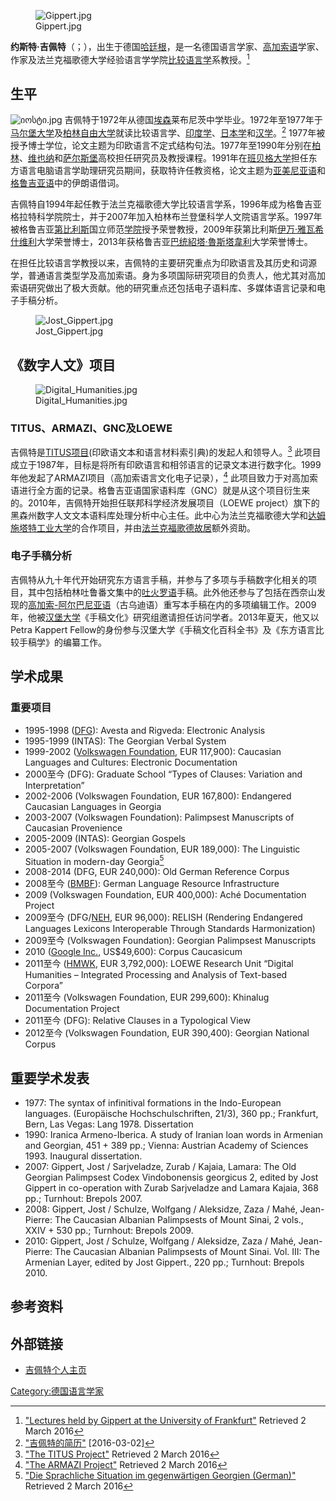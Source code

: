 [[File:Gippert.jpg|thumb]]

'''约斯特·吉佩特'''（{{lang-de|Jost Gippert}}；{{bd|1956年|3月12日}}），出生于德国[[哈廷根|哈廷根]]，是一名德国语言学家、[[高加索诸语言|高加索语]]学家、作家及法兰克福歌德大学经验语言学学院[[比较语言学|比较语言学]]系教授。<ref>[https://qis.server.uni-frankfurt.de/qisserver/rds?moduleCall=webInfo&personal.pid=7042&publishConfFile=webInfoPerson&publishSubDir=personal&state=verpublish&status=init&topitem=members&vmfile=no "Lectures held by Gippert at the University of Frankfurt"] {{Wayback|url=https://qis.server.uni-frankfurt.de/qisserver/rds?moduleCall=webInfo&personal.pid=7042&publishConfFile=webInfoPerson&publishSubDir=personal&state=verpublish&status=init&topitem=members&vmfile=no |date=20200316200244 }} Retrieved 2 March 2016</ref>

== 生平 ==
[[File:იოსტი.jpg|thumb]]
吉佩特于1972年从德国[[埃森|埃森]]莱布尼茨中学毕业。1972年至1977年于[[马尔堡大学|马尔堡大学]]及[[柏林自由大学|柏林自由大学]]就读比较语言学、[[印度学|印度学]]、[[日本学|日本学]]和[[汉学|汉学]]。<ref>[http://turfan.bbaw.de/bilder/aktuelles/comstworkshop-voraeufigesprogramm.pdf "吉佩特的简历"] {{Wayback|url=http://turfan.bbaw.de/bilder/aktuelles/comstworkshop-voraeufigesprogramm.pdf |date=20161020170506 }} [2016-03-02]</ref> 1977年被授予博士学位，论文主题为印欧语言不定式结构句法。1977年至1990年分别在[[柏林|柏林]]、[[维也纳|维也纳]]和[[萨尔斯堡|萨尔斯堡]]高校担任研究员及教授课程。1991年在[[班貝格大學|班贝格大学]]担任东方语言电脑语言学助理研究员期间，获取特许任教资格，论文主题为[[亚美尼亚语|亚美尼亚语]]和[[格鲁吉亚语|格鲁吉亚语]]中的伊朗语借词。

吉佩特自1994年起任教于法兰克福歌德大学比较语言学系，1996年成为格鲁吉亚格拉特科学院院士，并于2007年加入柏林布兰登堡科学人文院语言学系。1997年被格鲁吉亚[[第比利斯|第比利斯]]国立师范[[学院|学院]]授予荣誉教授，2009年获第比利斯[[伊万·雅瓦希什维利|伊万·雅瓦希什维利]]大学荣誉博士，2013年获格鲁吉亚[[巴统|巴统]][[紹塔·魯斯塔韋利|紹塔·魯斯塔韋利]]大学荣誉博士。

在担任比较语言学教授以来，吉佩特的主要研究重点为印欧语言及其历史和词源学，普通语言类型学及高加索语。身为多项国际研究项目的负责人，他尤其对高加索语研究做出了极大贡献。他的研究重点还包括电子语料库、多媒体语言记录和电子手稿分析。

[[File:Jost_Gippert.jpg|thumb]]

== 《数字人文》项目 ==
[[File:Digital_Humanities.jpg|thumb]]

=== TITUS、ARMAZI、GNC及LOEWE ===
吉佩特是[[TITUS計劃|TITUS项目]](印欧语文本和语言材料索引典)的发起人和领导人。<ref>[http://titus.uni-frankfurt.de/indexd.htm "The TITUS Project"] {{Wayback|url=http://titus.uni-frankfurt.de/indexd.htm |date=20170725150703 }} Retrieved 2 March 2016</ref> 此项目成立于1987年，目标是将所有印欧语言和相邻语言的记录文本进行数字化。1999年他发起了ARMAZI项目（高加索语言文化电子记录），<ref>[http://armazi.uni-frankfurt.de/framed.htm "The ARMAZI Project"] {{Wayback|url=http://armazi.uni-frankfurt.de/framed.htm |date=20160708082430 }} Retrieved 2 March 2016</ref>  此项目致力于对高加索语进行全方面的记录。格鲁吉亚语国家语料库（GNC）就是从这个项目衍生来的。2010年，吉佩特开始担任联邦科学经济发展项目（LOEWE project）旗下的黑森州数字人文文本语料库处理分析中心主任。此中心为法兰克福歌德大学和[[达姆施塔特工业大学|达姆施塔特工业大学]]的合作项目，并由[[歌德故居_(法兰克福)|法兰克福歌德故居]]额外资助。

=== 电子手稿分析 ===
吉佩特从九十年代开始研究东方语言手稿，并参与了多项与手稿数字化相关的项目，其中包括柏林吐鲁番文集中的[[吐火罗语|吐火罗语]]手稿。此外他还参与了包括在西奈山发现的[[高加索阿尔巴尼亚王国|高加索-阿尔巴尼亚语]]（古乌迪语）重写本手稿在内的多项编辑工作。2009年，他被[[汉堡大学|汉堡大学]]《手稿文化》研究组邀请担任访问学者。2013年夏天，他又以Petra Kappert Fellow的身份参与汉堡大学《手稿文化百科全书》及《东方语言比较手稿学》的编纂工作。

== 学术成果 ==

=== 重要项目 ===
* 1995-1998 ([[German_Research_Foundation|DFG]]): Avesta and Rigveda: Electronic Analysis
* 1995-1999 (INTAS): The Georgian Verbal System
* 1999-2002 ([[Volkswagen_Foundation|Volkswagen Foundation]], EUR 117,900): Caucasian Languages and Cultures: Electronic Documentation
* 2000至今 (DFG): Graduate School “Types of Clauses: Variation and Interpretation”
* 2002-2006 (Volkswagen Foundation, EUR 167,800): Endangered Caucasian Languages in Georgia
* 2003-2007 (Volkswagen Foundation): Palimpsest Manuscripts of Caucasian Provenience 
* 2005-2009 (INTAS): Georgian Gospels 
* 2005-2007 (Volkswagen Foundation, EUR 189,000): The Linguistic Situation in modern-day Georgia<ref>[http://portal.volkswagenstiftung.de/search/projectPDF.do?projectId=3591 "Die Sprachliche Situation im gegenwärtigen Georgien (German)"] {{webarchive|url=https://web.archive.org/web/20160325141018/http://portal.volkswagenstiftung.de/search/projectPDF.do?projectId=3591 |date=2016-03-25 }} Retrieved 2 March 2016</ref>
* 2008-2014 (DFG, EUR 240,000): Old German Reference Corpus
* 2008至今 ([[BMBF|BMBF]]): German Language Resource Infrastructure
* 2009 (Volkswagen Foundation, EUR 400,000): Aché Documentation Project
* 2009至今 (DFG/[[National_Endowment_for_the_Humanities|NEH]], EUR 96,000): RELISH (Rendering Endangered Languages Lexicons Interoperable Through Standards Harmonization)
* 2009至今 (Volkswagen Foundation): Georgian Palimpsest Manuscripts
* 2010 ([[Google_Inc.|Google Inc.]], US$49,600): Corpus Caucasicum
* 2011至今 ([[Hessian_Ministry_for_Science_and_the_Arts|HMWK]], EUR 3,792,000): LOEWE Research Unit “Digital Humanities – Integrated Processing and Analysis of Text-based Corpora”
* 2011至今 (Volkswagen Foundation, EUR 299,600): Khinalug Documentation Project
* 2011至今 (DFG): Relative Clauses in a Typological View
* 2012至今 (Volkswagen Foundation, EUR 390,400): Georgian National Corpus

== 重要学术发表 ==

* 1977: The syntax of infinitival formations in the Indo-European languages. (Europäische Hochschulschriften, 21/3), 360 pp.; Frankfurt, Bern, Las Vegas: Lang 1978. Dissertation
* 1990: Iranica Armeno-Iberica. A study of Iranian loan words in Armenian and Georgian, 451 + 389 pp.; Vienna: Austrian Academy of Sciences 1993. Inaugural dissertation.
* 2007: Gippert, Jost / Sarjveladze, Zurab / Kajaia, Lamara: The Old Georgian Palimpsest Codex Vindobonensis georgicus 2, edited by Jost Gippert in co-operation with Zurab Sarjveladze and Lamara Kajaia, 368 pp.; Turnhout: Brepols 2007.
* 2008: Gippert, Jost / Schulze, Wolfgang / Aleksidze, Zaza / Mahé, Jean-Pierre: The Caucasian Albanian Palimpsests of Mount Sinai, 2 vols., XXIV + 530 pp.; Turnhout: Brepols 2009.
* 2010: Gippert, Jost / Schulze, Wolfgang / Aleksidze, Zaza / Mahé, Jean-Pierre: The Caucasian Albanian Palimpsests of Mount Sinai. Vol. III: The Armenian Layer, edited by Jost Gippert., 220 pp.; Turnhout: Brepols 2010.

== 参考资料 ==
<!--- 参见https://zh.wikipedia.org/wiki/Wikipedia:%E8%84%9A%E6%B3%A8以获知如何使用<ref></ref>标签来插入参考资料，它们会自动显示在下方。 -->
{{Reflist}}

== 外部链接 ==
* [http://titus.uni-frankfurt.de/personal/gippertj.htm 吉佩特个人主页] {{Wayback|url=http://titus.uni-frankfurt.de/personal/gippertj.htm |date=20160303185231 }}


<!--- 分类 --->

[[Category:德国语言学家|Category:德国语言学家]]